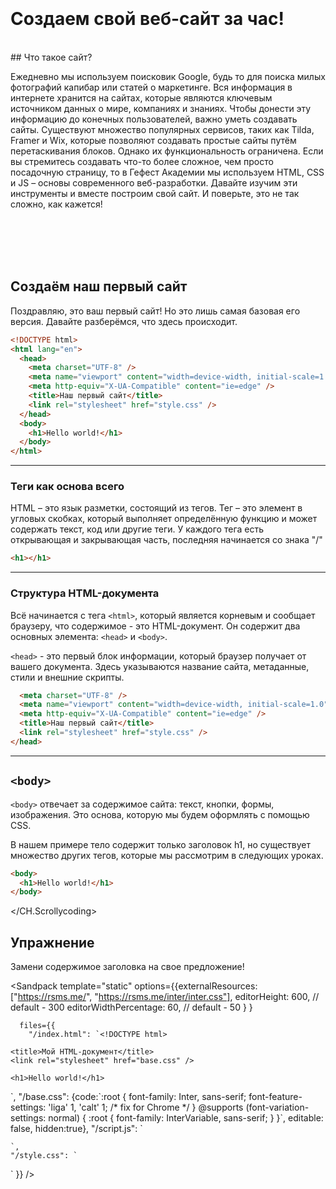 <br />
<br />
<br />
<br />

# Создаем свой веб-сайт за час!

<br />
## Что такое сайт?

Ежедневно мы используем поисковик Google, будь то для поиска милых фотографий капибар
или статей о маркетинге. Вся информация в интернете хранится на сайтах, которые являются
ключевым источником данных о мире, компаниях и знаниях. Чтобы донести эту информацию
до конечных пользователей, важно уметь создавать сайты. Существуют множество популярных
сервисов, таких как Tilda, Framer и Wix, которые позволяют создавать простые сайты
путём перетаскивания блоков. Однако их функциональность ограничена. Если вы стремитесь
создавать что-то более сложное, чем просто посадочную страницу, то в Гефест Академии
мы используем HTML, CSS и JS – основы современного веб-разработки. Давайте изучим
эти инструменты и вместе построим свой сайт. И поверьте, это не так сложно, как кажется!

<br />
<br />
<br />
<br />
<CH.Scrollycoding >

## Создаём наш первый сайт

Поздравляю, это ваш первый сайт! Но это лишь самая базовая его версия. Давайте разберёмся, что здесь происходит.

```html index.html
<!DOCTYPE html>
<html lang="en">
  <head>
    <meta charset="UTF-8" />
    <meta name="viewport" content="width=device-width, initial-scale=1.0" />
    <meta http-equiv="X-UA-Compatible" content="ie=edge" />
    <title>Наш первый сайт</title>
    <link rel="stylesheet" href="style.css" />
  </head>
  <body>
    <h1>Hello world!</h1>
  </body>
</html>
```

---

### Теги как основа всего

HTML – это язык разметки, состоящий из тегов. Тег – это элемент в угловых скобках, который выполняет определённую функцию и может содержать текст, код или другие теги.
У каждого тега есть открывающая и закрывающая часть, последняя начинается со знака "/"

```html index.html
<h1></h1>
```

---

### Структура HTML-документа

Всё начинается с тега `<html>`, который является корневым и сообщает браузеру, что содержимое - это HTML-документ. Он содержит два основных элемента: `<head>` и `<body>`.

`<head>` - это первый блок информации, который браузер получает от вашего документа. Здесь указываются название сайта, метаданные, стили и внешние скрипты.

```html index.html<head>
  <meta charset="UTF-8" />
  <meta name="viewport" content="width=device-width, initial-scale=1.0" />
  <meta http-equiv="X-UA-Compatible" content="ie=edge" />
  <title>Наш первый сайт</title>
  <link rel="stylesheet" href="style.css" />
</head>
```

---

## `<body>`

`<body>` отвечает за содержимое сайта: текст, кнопки, формы, изображения. Это основа, которую мы будем оформлять с помощью CSS.

В нашем примере тело содержит только заголовок h1, но существует множество других тегов, которые мы рассмотрим в следующих уроках.

```html
<body>
  <h1>Hello world!</h1>
</body>
```

</CH.Scrollycoding>

## Упражнение

Замени содержимое заголовка на свое предложение!

 <Sandpack 
      template="static"
      options={{externalResources:["https://rsms.me/", "https://rsms.me/inter/inter.css"], 
            editorHeight: 600, // default - 300
        editorWidthPercentage: 60, // default - 50
        }
      }
      
      files={{
        "/index.html": `<!DOCTYPE html>
<html>
  <head>

    <title>Мой HTML-документ</title>
    <link rel="stylesheet" href="base.css" />

  </head>
  <body>

    <h1>Hello world!</h1>

  </body>
</html>`,
"/base.css": {code:`:root {
  font-family: Inter, sans-serif;
  font-feature-settings: 'liga' 1, 'calt' 1; /* fix for Chrome */
}
@supports (font-variation-settings: normal) {
  :root { font-family: InterVariable, sans-serif; }
}`, editable: false, hidden:true},
"/script.js": `
     
    `,
    "/style.css": `
`
}}
/>
